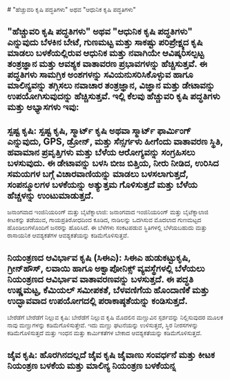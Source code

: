 <div style={{padding: '1rem', backgroundColor: ''}}>
# "ಹೆಚ್ಚುವರಿ ಕೃಷಿ ಪದ್ಧತಿಗಳು" ಅಥವ "ಆಧುನಿಕ ಕೃಷಿ ಪದ್ಧತಿಗಳು"

## "ಹೆಚ್ಚುವರಿ ಕೃಷಿ ಪದ್ಧತಿಗಳು" ಅಥವ "ಆಧುನಿಕ ಕೃಷಿ ಪದ್ಧತಿಗಳು" ಎನ್ನುವುದು ಬೆಳಕಿನ ಬೇಟೆ, ಗುಣಮಟ್ಟ ಮತ್ತು ಸಾಕಷ್ಟು ಪರಿಪ್ರೇಕ್ಷ್ಯದ ಕೃಷಿ ಮಾಡಲು ಬಳಕೆಯಲ್ಲಿರುವ ಆಧುನಿಕ ಮತ್ತು ನವಾಗಿಯೇ ಆವಿಷ್ಕರಿಸಲ್ಪಟ್ಟ ತಂತ್ರಜ್ಞಾನ ಮತ್ತು ಆವಶ್ಯಕ ವಾತಾವರಣ ಪ್ರಭಾವಗಳನ್ನು ಹೆಚ್ಚಿಸುತ್ತವೆ. ಈ ಪದ್ಧತಿಗಳು ಸಾಮಗ್ರಿಕ ಅಂಶಗಳನ್ನು ಸವಿಯನುಸರಿಸಿಕೊಳ್ಳುವ ಹಾಗೂ ಮಾಲಿನ್ಯವನ್ನು ತಗ್ಗಿಸಲು ನವಾಚಾರ ತಂತ್ರಜ್ಞಾನ, ವಿಜ್ಞಾನ ಮತ್ತು ಡೇಟಾವನ್ನು ಉಪಯೋಗಿಸುವುದನ್ನು ಹೆಚ್ಚಿಸುತ್ತವೆ. ಇಲ್ಲಿ ಕೆಲವು ಹೆಚ್ಚುವರಿ ಕೃಷಿ ಪದ್ಧತಿಗಳು ಮತ್ತು ಅಭ್ಯಾಸಗಳು ಇವು:

## ಸ್ಪಷ್ಟ ಕೃಷಿ: ಸ್ಪಷ್ಟ ಕೃಷಿ, ಸ್ಮಾರ್ಟ್ ಕೃಷಿ ಅಥವಾ ಸ್ಮಾರ್ಟ್ ಫಾರ್ಮಿಂಗ್ ಎನ್ನುವುದು, GPS, ಡ್ರೋನ್, ಮತ್ತು ಸೆನ್ಸರ್ಗಳು ಹೀಗೆಂದು ವಾತಾವರಣ ಸ್ಥಿತಿ, ಹವಾಮಾನ ಪ್ರವೃತ್ತಿಗಳು ಮತ್ತು ಬೆಳೆಯ ಆರೋಗ್ಯವನ್ನು ಸಂಗ್ರಹಿಸಲು ಬಳಸುವುದು. ಈ ಡೇಟಾವನ್ನು ಬಳಸಿ ಬೀಜ ಬಿತ್ತಿಯ, ನೀರು ನೀಡಿದ, ಉರಿಸಿದ ಸಮಯಗಳ ಬಗ್ಗೆ ವಿಚಾರವಾಣಿಯನ್ನು ಮಾಡಲು ಬಳಸಲಾಗುತ್ತದೆ, ಸಂಪನ್ಮೂಲಗಳ ಬಳಕೆಯನ್ನು ಅತ್ಯುತ್ತಮ ಗೊಳಿಸುತ್ತದೆ ಮತ್ತು ಬೆಳೆಯ ಹೆಚ್ಚಳನ್ನು ಉಂಟುಮಾಡುತ್ತದೆ.

ಜನಾಂಗವಾದ ಇಂಜಿನಿಯರಿಂಗ್ ಮತ್ತು ಬೈಟೆಕ್ನಾಲಾಜಿ: ಜನಾಂಗವಾದ ಇಂಜಿನಿಯರಿಂಗ್ ಮತ್ತು ಬೈಟೆಕ್ನಾಲಾಜಿ ಕೀಟಕನ್ನು ತಡೆಯುವ, ಗಾಯಪ್ರತಿರೋಧದಿಂದ ಕೂಡಿದ, ನಾಡಿಲನ್ನು ಒದಗಿಸುವ ಮೊದಲಾದ ಗುಣಮಟ್ಟದ ಹೊಂಡಿಲುಗಳೊಂದಿಗೆ ಜನರನ್ನು ಹೊರಿಸಿದೆ. ಈ ಬೆಳೆಗಳು ಸಂಕಟಪಡುವ ಸ್ಥಿತಿಗಳಲ್ಲಿ ಬೆಳೆಯಬಹುದು ಮತ್ತು ರಾಸಾಯನಿಕ ಆವಶ್ಯಕತೆಗಳ ಆವಶ್ಯಕತೆಯನ್ನು ಕಡಿಮೆಗೊಳಿಸುತ್ತವೆ.

## ನಿಯಂತ್ರಣದ ಆವಿರ್ಭಾವ ಕೃಷಿ (ಸಿಈಎ): ಸಿಈಎ ಹುಡುಕಟ್ಟುಕೃಷಿ, ಗ್ರೀನ್‌ಹೌಸ್, ಲವಾಯಿ ಹಾಗೂ ಅಕ್ವಾಪೋನಿಕ್ಸ್ ವ್ಯವಸ್ಥೆಗಳಲ್ಲಿ ಬೆಳೆಯಲು ನಿಯಂತ್ರಣದ ಆವಿರ್ಭಾವ ವಾತಾವರಣವನ್ನು ಬಳಸುತ್ತದೆ. ಈ ಪದ್ಧತಿ ಉಷ್ಣಮಟ್ಟ, ಕೆಮಿಯಲ್ ಸಮೀಪಕತೆ, ಬೆಳವಣಿಗೆಯ ಹೊಂದಾಣಿಕೆ ಮತ್ತು ಉದ್ಭಾವವಾದ ಉಪಯೋಗದಲ್ಲಿ ಪರಾಕಾಷ್ಠತೆಯನ್ನು ಕಂಡಿಸುತ್ತದೆ.

ಬೇರೆಡೆಗೆ ಬೇರೆಡೆಗೆ ನಿಲ್ಲುವ ಕೃಷಿ: ಬೇರೆಡೆಗೆ ನಿಲ್ಲುವ ಕೃಷಿ ಮೊದಲಿನ ಮಣ್ಣುವಿನ ಸ್ಪರ್ಶವನ್ನು ನಿಲ್ಲಿಸುವುದರ ಮೂಲಕ ನಾವು ಮಣ್ಣುಗಳನ್ನು ಕಡಿಮೆಗೊಳಿಸುತ್ತೇವೆ. ಇದು ಮಣ್ಣು ಘಟನೆಯನ್ನು ಉಳಿಸುತ್ತದೆ, ಸ್ಥಿರ ನೀರಸಗಳನ್ನು ಕಡಿಮೆಗೊಳಿಸುತ್ತದೆ ಮತ್ತು ಇಂಧನ ಮತ್ತು ಕಾರ್ಮಿಕತೆಗಳ ಬೇಕಾದ ಆವಶ್ಯಕತೆಯನ್ನು ಕಡಿಮೆಗೊಳಿಸುತ್ತದೆ.

## ಜೈವ ಕೃಷಿ: ಹೊರಗಿನದಲ್ಲದೆ ಜೈವ ಕೃಷಿ ಜೈವಾಣು ಸಂವರ್ಧನೆ ಮತ್ತು ಕೀಟಕ ನಿಯಂತ್ರಣ ಬಳಕೆಯ ಮತ್ತು ಮಾಲಿನ್ಯ ನಿಯಂತ್ರಣ ಬಳಕೆಯನ್ನ

</div>
